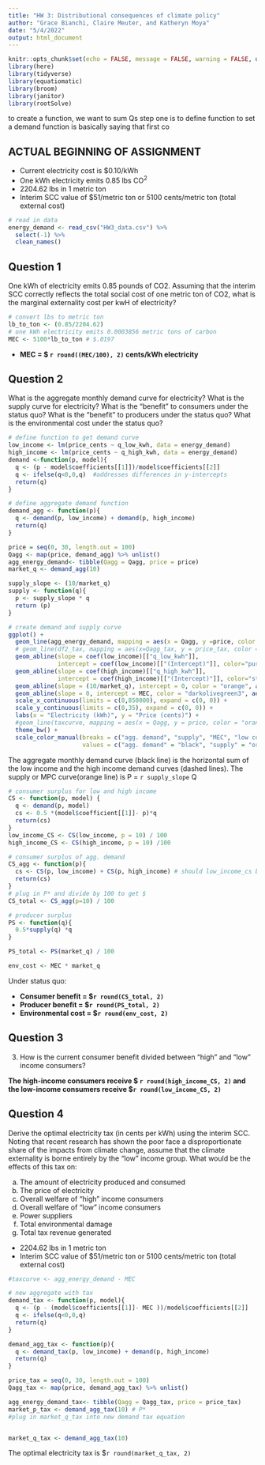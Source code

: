 ```yaml
---
title: "HW 3: Distributional consequences of climate policy"
author: "Grace Bianchi, Claire Meuter, and Katheryn Moya"
date: "5/4/2022"
output: html_document
---
```


```r
knitr::opts_chunk$set(echo = FALSE, message = FALSE, warning = FALSE, options(scipen=999))
library(here)
library(tidyverse)
library(equatiomatic)
library(broom)
library(janitor)
library(rootSolve)
```

to create a function, we want to sum Qs
step one is to define function to set a demand
function is basically saying that first co


## ACTUAL BEGINNING OF ASSIGNMENT
- Current electricity cost is $0.10/kWh
- One kWh electricity emits 0.85 lbs CO^2^
- 2204.62 lbs in 1 metric ton 
- Interim SCC value of $51/metric ton or 5100 cents/metric ton (total external cost)

```r
# read in data
energy_demand <- read_csv("HW3_data.csv") %>% 
  select(-1) %>% 
  clean_names()
```

## Question 1
One kWh of electricity emits 0.85 pounds of CO2. Assuming that the interim SCC correctly reflects the total social cost of one metric ton of CO2, what is the marginal externality cost per kwH of electricity?

```r
# convert lbs to metric ton
lb_to_ton <- (0.85/2204.62) 
# one kWh electricity emits 0.0003856 metric tons of carbon
MEC <- 5100*lb_to_ton # $.0197
``` 

- **MEC = $ `r round((MEC/100), 2)` cents/kWh electricity**

## Question 2

What is the aggregate monthly demand curve for electricity? What is the supply curve for electricity? What is the “benefit” to consumers under the status quo? What is the “benefit” to producers under the status quo? What is the environmental cost under the status quo?

```r
# define function to get demand curve
low_income <- lm(price_cents ~ q_low_kwh, data = energy_demand)
high_income <- lm(price_cents ~ q_high_kwh, data = energy_demand)
demand <-function(p, model){
  q <- (p - model$coefficients[[1]])/model$coefficients[[2]]
  q <- ifelse(q<0,0,q)  #addresses differences in y-intercepts
  return(q)
}

# define aggregate demand function
demand_agg <- function(p){
  q <- demand(p, low_income) + demand(p, high_income)
  return(q)
}

price = seq(0, 30, length.out = 100)
Qagg <- map(price, demand_agg) %>% unlist()
agg_energy_demand<- tibble(Qagg = Qagg, price = price)
market_q <- demand_agg(10)

supply_slope <- (10/market_q)
supply <- function(q){
  p <- supply_slope * q
  return (p)
}

```

```r
# create demand and supply curve
ggplot() +
  geom_line(agg_energy_demand, mapping = aes(x = Qagg, y =price, color = "agg. Demand")) +# Agg demand
  # geom_line(df2_tax, mapping = aes(x=Qagg_tax, y = price_tax, color = "taxed agg. demand")) + #taxed agg demand
  geom_abline(slope = coef(low_income)[["q_low_kwh"]], 
              intercept = coef(low_income)[["(Intercept)"]], color="purple", linetype="twodash") + # Low consumer demand
  geom_abline(slope = coef(high_income)[["q_high_kwh"]], 
              intercept = coef(high_income)[["(Intercept)"]], color="steelblue", linetype="twodash") + # High consumer demand
  geom_abline(slope = (10/market_q), intercept = 0, color = "orange", aes(value = "supply")) + # supply curve
  geom_abline(slope = 0, intercept = MEC, color = "darkolivegreen3", aes(value = "MEC")) + # MEC
  scale_x_continuous(limits = c(0,850000), expand = c(0, 0)) +
  scale_y_continuous(limits = c(0,35), expand = c(0, 0)) +
  labs(x = "Electricity (kWh)", y = "Price (cents)") +
  #geom_line(taxcurve, mapping = aes(x = Qagg, y = price, color = "orange"))+
  theme_bw() +
  scale_color_manual(breaks = c("agg. demand", "supply", "MEC", "low consumer demand", "high consumer demand"),
                     values = c("agg. demand" = "black", "supply" = "orange", "MEC" = "darkolivegreen3", "high consumer demand" = "steelblue", "low consumer demand" = "purple"))

```

The aggregate monthly demand curve (black line) is the horizontal sum of the low income and the high income demand curves (dashed lines). The supply or MPC curve(orange line) is P = `r supply_slope` Q


```r
# consumer surplus for low and high income
CS <- function(p, model) {
  q <- demand(p, model)
  cs <- 0.5 *(model$coefficient[[1]]- p)*q
  return(cs)
}
low_income_CS <- CS(low_income, p = 10) / 100
high_income_CS <- CS(high_income, p = 10) /100

# consumer surplus of agg. demand
CS_agg <- function(p){
  cs <- CS(p, low_income) + CS(p, high_income) # should low_income_cs be used here instead of initial demand
  return(cs)
}
# plug in P* and divide by 100 to get $
CS_total <- CS_agg(p=10) / 100

# producer surplus
PS <- function(q){
  0.5*supply(q) *q
}

PS_total <- PS(market_q) / 100

env_cost <- MEC * market_q

```


Under status quo:

- **Consumer benefit = $`r round(CS_total, 2)` **
- **Producer benefit = $`r round(PS_total, 2)` **
- **Environmental cost = $`r round(env_cost, 2)` **

## Question 3
3. How is the current consumer benefit divided between “high” and “low” income consumers?

**The high-income consumers receive $ `r round(high_income_CS, 2)` and the
low-income consumers receive $`r round(low_income_CS, 2)`**

## Question 4 
Derive the optimal electricity tax (in cents per kWh) using the interim SCC. Noting that recent research has shown the poor face a disproportionate share of the impacts from climate change, assume that the climate externality is borne entirely by the “low” income group. What would be the effects of this tax on:

(a) The amount of electricity produced and consumed
(b) The price of electricity
(c) Overall welfare of "high" income consumers
(d) Overall welfare of "low" income consumers
(e) Power suppliers
(f) Total environmental damage
(g) Total tax revenue generated


- 2204.62 lbs in 1 metric ton 
- Interim SCC value of $51/metric ton or 5100 cents/metric ton (total external cost)
```r
#taxcurve <- agg_energy_demand - MEC

# new aggregate with tax 
demand_tax <- function(p, model){
  q <- (p - (model$coefficients[[1]]- MEC ))/model$coefficients[[2]]
  q <- ifelse(q<0,0,q)
  return(q)
}

demand_agg_tax <- function(p){
  q <- demand_tax(p, low_income) + demand(p, high_income) 
  return(q)
}

price_tax = seq(0, 30, length.out = 100)
Qagg_tax <- map(price, demand_agg_tax) %>% unlist()

agg_energy_demand_tax<- tibble(Qagg = Qagg_tax, price = price_tax)
market_p_tax <- demand_agg_tax(10) # P*
#plug in market_q_tax into new demand tax equation


market_q_tax <- demand_agg_tax(10)

```

The optimal electricity tax is $`r round(market_q_tax, 2)`

